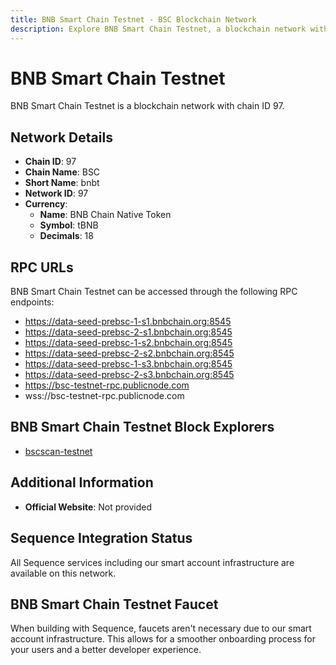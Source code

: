 ```yaml
--- 
title: BNB Smart Chain Testnet - BSC Blockchain Network
description: Explore BNB Smart Chain Testnet, a blockchain network with chain ID 97. Learn about its native currency, BNB Chain Native Token, and how to interact with the network.
---
```


# BNB Smart Chain Testnet

BNB Smart Chain Testnet is a blockchain network with chain ID 97.

## Network Details

- **Chain ID**: 97
- **Chain Name**: BSC
- **Short Name**: bnbt
- **Network ID**: 97
- **Currency**: 
  - **Name**: BNB Chain Native Token
  - **Symbol**: tBNB
  - **Decimals**: 18

## RPC URLs

BNB Smart Chain Testnet can be accessed through the following RPC endpoints:

- https://data-seed-prebsc-1-s1.bnbchain.org:8545
- https://data-seed-prebsc-2-s1.bnbchain.org:8545
- https://data-seed-prebsc-1-s2.bnbchain.org:8545
- https://data-seed-prebsc-2-s2.bnbchain.org:8545
- https://data-seed-prebsc-1-s3.bnbchain.org:8545
- https://data-seed-prebsc-2-s3.bnbchain.org:8545
- https://bsc-testnet-rpc.publicnode.com
- wss://bsc-testnet-rpc.publicnode.com

## BNB Smart Chain Testnet Block Explorers

- [bscscan-testnet](https://testnet.bscscan.com)

## Additional Information

- **Official Website**: Not provided

## Sequence Integration Status

All Sequence services including our smart account infrastructure are available on this network.

## BNB Smart Chain Testnet Faucet

When building with Sequence, faucets aren't necessary due to our smart account infrastructure. This allows for a smoother onboarding process for your users and a better developer experience.
